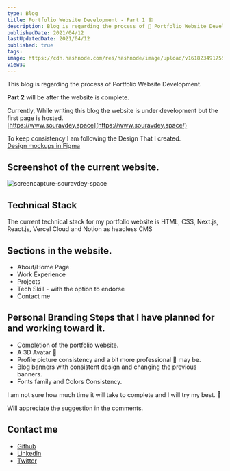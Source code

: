 ```yaml
---
type: Blog
title: Portfolio Website Development - Part 1 🏗️
description: Blog is regarding the process of 🚀 Portfolio Website Development
publishedDate: 2021/04/12
lastUpdatedDate: 2021/04/12
published: true
tags:
image: https://cdn.hashnode.com/res/hashnode/image/upload/v1618234917558/od3VEupH2.jpeg?w=1600&h=840&fit=crop&crop=entropy&auto=compress,format&format=webp
views:
---
```


This blog is regarding the process of Portfolio Website Development.

**Part 2** will be after the website is complete.

Currently, While writing this blog the website is under development but the first page is hosted.\
[https://www.souravdey.space](https://www.souravdey.space/)

To keep consistency I am following the Design That I created.\
[Design mockups in Figma](https://www.figma.com/file/Qzqga1Cp5C7yFgvSTshqPk/hashnode-blog-card?node-id=592%3A82)

## Screenshot of the current website.

![screencapture-souravdey-space](https://cdn.hashnode.com/res/hashnode/image/upload/v1618227619221/jd4BLPbZH.png)

## Technical Stack

The current technical stack for my portfolio website is HTML, CSS, Next.js, React.js, Vercel Cloud and Notion as headless CMS

## Sections in the website.

- About/Home Page
- Work Experience
- Projects
- Tech Skill - with the option to endorse
- Contact me

## Personal Branding Steps that I have planned for and working toward it.

- Completion of the portfolio website.
- A 3D Avatar 👦
- Profile picture consistency and a bit more professional 👔 may be.
- Blog banners with consistent design and changing the previous banners.
- Fonts family and Colors Consistency.

I am not sure how much time it will take to complete and I will try my best. 🤞

Will appreciate the suggestion in the comments.

## Contact me

- [Github](https://github.com/Souravdey777/)
- [LinkedIn](https://www.linkedin.com/in/souravdey777)
- [Twitter](https://twitter.com/Souravdey777)
